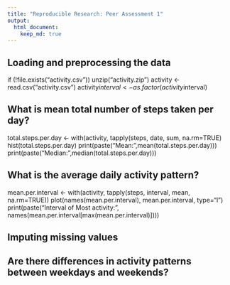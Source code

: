 ```yaml
---
title: "Reproducible Research: Peer Assessment 1"
output: 
  html_document:
    keep_md: true
---
```



## Loading and preprocessing the data
if (!file.exists("activity.csv")) unzip("activity.zip")
activity <- read.csv("activity.csv")
activity$interval <- as.factor(activity$interval)

## What is mean total number of steps taken per day?
total.steps.per.day <- with(activity, tapply(steps, date, sum, na.rm=TRUE)
hist(total.steps.per.day)
print(paste("Mean: ",mean(total.steps.per.day)))
print(paste("Median: ",median(total.steps.per.day)))

## What is the average daily activity pattern?
mean.per.interval <- with(activity, tapply(steps, interval, mean, na.rm=TRUE))
plot(names(mean.per.interval), mean.per.interval, type="l")
print(paste("Interval of Most activity: ", names(mean.per.interval[max(mean.per.interval)])))


## Imputing missing values



## Are there differences in activity patterns between weekdays and weekends?
